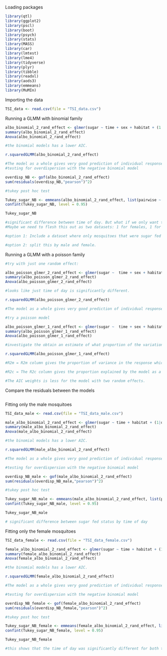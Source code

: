 Loading packages
```r
library(qtl)
library(ggplot2)
library(pscl)
library(boot)
library(psych) 
library(stats) 
library(MASS)
library(car)
library(lmtest)
library(lme4)
library(tidyverse)
library(plyr)
library(tibble)
library(readxl)
library(aods3)
library(emmeans)
library(MuMIn)
```

Importing the data
```r
TSI_data <- read.csv(file = "TSI_data.csv")
```

Running a GLMM with binomial family 

```r
albo_binomial_2_rand_effect <- glmer(sugar ~ time + sex + habitat + (1|day) + (1|station), family = binomial, data = TSI_data)
summary(albo_binomial_2_rand_effect)
Anova(albo_binomial_2_rand_effect)

#the binomial models has a lower AIC.

r.squaredGLMM(albo_binomial_2_rand_effect)

#The model as a whole gives very good prediction of individual responses, in this case almost all the predictive value comes from the random effects rather than the fixed effects 
#testing for overdispersion with the negative binomial model

overdisp_NB <- gof(albo_binomial_2_rand_effect)
sum(residuals(overdisp_NB,"pearson")^2)

#tukey post hoc test

Tukey_sugar_NB <- emmeans(albo_binomial_2_rand_effect, list(pairwise ~ time), adjust = "tukey")
confint(Tukey_sugar_NB, level = 0.95)

Tukey_sugar_NB

#significant difference between time of day. But what if we only want to test this effect for males or ONLY for females?
#Maybe we need to flesh this out as two datasets: 1 for females, 1 for males. 

#option 1: Include a dataset where only mosquitoes that were sugar fed were included in the analysis (to further understand factors indlucing the magnitude of sugar feeding). Call this: "TSI_data_positive"

#option 2: split this by male and female.

```

Running a GLMM with a poisson family
```r

#try with just one random effect:

albo_poisson_glmer_2_rand_effect <- glmer(sugar ~  time + sex + habitat + (1|day) + (1|station), family = poisson, data = TSI_data)
summary(albo_poisson_glmer_2_rand_effect)
Anova(albo_poisson_glmer_2_rand_effect)

#looks like just time of day is significantly different.

r.squaredGLMM(albo_poisson_glmer_2_rand_effect)

#The model as a whole gives very good prediction of individual responses, in this case almost all the predictive value comes from the random effects rather than the fixed effects 

#try a poisson model

albo_poisson_glmer_1_rand_effect <- glmer(sugar ~  time + sex + habitat + (1|day) , family = poisson, data = TSI_data)
summary(albo_poisson_glmer_1_rand_effect)
Anova(albo_poisson_glmer_1_rand_effect)

#investigate the obtain an estimate of what proportion of the variation in response was due to the fixed effects and what proportion was due to the random effects by using a “pseudo-Rsquared” function provided

r.squaredGLMM(albo_poisson_glmer_1_rand_effect)

#R2m = R2m column gives the proportion of variance in the response which is explained by the fixed effects.

#R2c = The R2c column gives the proportion explained by the model as a whole.

#The AIC weights is less for the model with two random effects. 

```

Compare the residuals between the models
```r



```

Fitting only the male mosquitoes
```r

TSI_data_male <- read.csv(file = "TSI_data_male.csv")

male_albo_binomial_2_rand_effect <- glmer(sugar ~ time + habitat + (1|day) + (1|station), family = binomial, data = TSI_data_male)
summary(male_albo_binomial_2_rand_effect)
Anova(male_albo_binomial_2_rand_effect)

#the binomial models has a lower AIC.

r.squaredGLMM(male_albo_binomial_2_rand_effect)

#The model as a whole gives very good prediction of individual responses, in this case almost all the predictive value comes from the random effects rather than the fixed effects 

#testing for overdispersion with the negative binomial model

overdisp_NB_male <- gof(male_albo_binomial_2_rand_effect)
sum(residuals(overdisp_NB_male,"pearson")^2)

#tukey post hoc test

Tukey_sugar_NB_male <- emmeans(male_albo_binomial_2_rand_effect, list(pairwise ~ time), adjust = "tukey")
confint(Tukey_sugar_NB_male, level = 0.95)

Tukey_sugar_NB_male

# significant difference between sugar fed status by time of day

```
Fitting only the female mosquitoes 

```r
TSI_data_female <- read.csv(file = "TSI_data_female.csv")

female_albo_binomial_2_rand_effect <- glmer(sugar ~ time + habitat + (1|day) + (1|station), family = binomial, data = TSI_data_female)
summary(female_albo_binomial_2_rand_effect)
Anova(female_albo_binomial_2_rand_effect)

#the binomial models has a lower AIC.

r.squaredGLMM(female_albo_binomial_2_rand_effect)

#The model as a whole gives very good prediction of individual responses, in this case almost all the predictive value comes from the random effects rather than the fixed effects 

#testing for overdispersion with the negative binomial model

overdisp_NB_female <- gof(female_albo_binomial_2_rand_effect)
sum(residuals(overdisp_NB_female,"pearson")^2)

#tukey post hoc test

Tukey_sugar_NB_female <- emmeans(female_albo_binomial_2_rand_effect, list(pairwise ~ time), adjust = "tukey")
confint(Tukey_sugar_NB_female, level = 0.95)

Tukey_sugar_NB_female

#this shows that the time of day was significantly different for both the males and females. 
```





